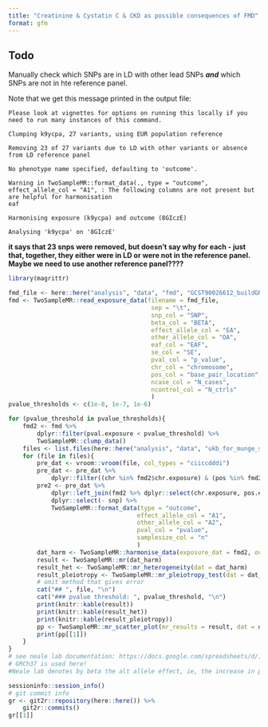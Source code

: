 ```yaml
---
title: "Creatinine & Cystatin C & CKD as possible consequences of FMD"
format: gfm
---
```



## Todo 

Manually check which SNPs are in LD with other lead SNPs ***and*** which SNPs are not in hte reference panel. 

Note that we get this message printed in the output file:


```
Please look at vignettes for options on running this locally if you need to run many instances of this command.

Clumping k9ycpa, 27 variants, using EUR population reference

Removing 23 of 27 variants due to LD with other variants or absence from LD reference panel

No phenotype name specified, defaulting to 'outcome'.

Warning in TwoSampleMR::format_data(., type = "outcome", effect_allele_col = "A1", : The following columns are not present but are helpful for harmonisation
eaf

Harmonising exposure (k9ycpa) and outcome (8GIczE)

Analysing 'k9ycpa' on '8GIczE'
```

**it says that 23 snps were removed, but doesn't say why for each - just that, together, they either were in LD or were not in the reference panel. Maybe we need to use another reference panel????**




```r
library(magrittr)
```


```r
fmd_file <- here::here("analysis", "data", "fmd", "GCST90026612_buildGRCh37.tsv")
fmd <- TwoSampleMR::read_exposure_data(filename = fmd_file,
                                        sep = "\t",
                                        snp_col = "SNP",
                                        beta_col = "BETA",
                                        effect_allele_col = "EA",
                                        other_allele_col = "OA",
                                        eaf_col = "EAF",
                                        se_col = "SE",
                                        pval_col = "p_value",
                                        chr_col = "chromosome",
                                        pos_col = "base_pair_location",
                                        ncase_col = "N_cases",
                                        ncontrol_col = "N_ctrls"
                                        )
pvalue_thresholds <- c(1e-8, 1e-7, 1e-6)
```



```r
for (pvalue_threshold in pvalue_thresholds){
    fmd2 <- fmd %>% 
        dplyr::filter(pval.exposure < pvalue_threshold) %>%
        TwoSampleMR::clump_data()
    files <- list.files(here::here("analysis", "data", "ukb_for_munge_sumstats"), pattern = "female", full.names = TRUE)
    for (file in files){
        pre_dat <- vroom::vroom(file, col_types = "ciiccdddi")
        pre_dat <- pre_dat %>%
            dplyr::filter((chr %in% fmd2$chr.exposure) & (pos %in% fmd2$pos.exposure))
        pre2 <- pre_dat %>%
            dplyr::left_join(fmd2 %>% dplyr::select(chr.exposure, pos.exposure, SNP), by = c("chr" = "chr.exposure", "pos" = "pos.exposure")) %>%
            dplyr::select(- snp) %>%
            TwoSampleMR::format_data(type = "outcome", 
                                    effect_allele_col = "A1", 
                                    other_allele_col = "A2",
                                    pval_col = "pvalue",
                                    samplesize_col = "n"       
                                    )
        dat_harm <- TwoSampleMR::harmonise_data(exposure_dat = fmd2, outcome_dat = pre2)
        result <- TwoSampleMR::mr(dat_harm) 
        result_het <- TwoSampleMR::mr_heterogeneity(dat = dat_harm)
        result_pleiotropy <- TwoSampleMR::mr_pleiotropy_test(dat = dat_harm)
        # omit method that gives error
        cat("## ", file, "\n")
        cat("### pvalue threshold: ", pvalue_threshold, "\n")
        print(knitr::kable(result))
        print(knitr::kable(result_het))
        print(knitr::kable(result_pleiotropy))
        pp <- TwoSampleMR::mr_scatter_plot(mr_results = result, dat = dat_harm)
        print(pp[[1]])
    }
}
# see neale lab documentation: https://docs.google.com/spreadsheets/d/1kvPoupSzsSFBNSztMzl04xMoSC3Kcx3CrjVf4yBmESU/edit#gid=227859291
# GRCh37 is used here!
#Neale lab denotes by beta the alt allele effect, ie, the increase in phenotype per increase in one alt allele.
```



```r
sessioninfo::session_info()
# git commit info
gr <- git2r::repository(here::here()) %>%
    git2r::commits()
gr[[1]] 
```